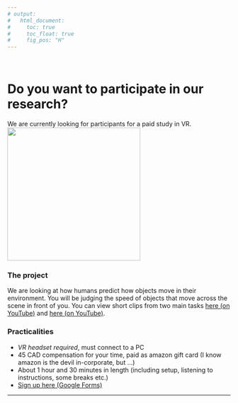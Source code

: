 ```yaml
---
# output:
#   html_document:
#     toc: true
#     toc_float: true
#     fig_pos: "H"
---
```

<br>

# Do you want to participate in our research?
We are currently looking for participants for a paid study in VR.<br>
<img src="images/VRwoman.jpeg" width="300px">
<br>

### The project
We are looking at how humans predict how objects move in their environment. You will be judging the speed of objects that move across the scene in front of you. You can view short clips from two main tasks [here (on YouTube)](https://youtu.be/AsROlBXzgr0) and [here (on YouTube)](https://youtu.be/c_e3M1xlctU).
<br>

### Practicalities
- *VR headset required*, must connect to a PC
- 45 CAD compensation for your time, paid as amazon gift card (I know amazon is the devil in-corporate, but ...)
- About 1 hour and 30 minutes in length (including setup, listening to instructions, some breaks etc.)
- [Sign up here (Google Forms)](https://docs.google.com/forms/d/1gdFIRqkvFwp5ZKCGz59RL-8P9uSi0iGVwWjVON9gc10/edit) 


---